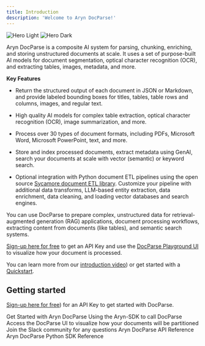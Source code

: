 ```yaml
---
title: Introduction
description: 'Welcome to Aryn DocParse!'
---
```


<img
  className="block dark:hidden"
  src="/images/hero-light.svg"
  alt="Hero Light"
/>
<img
  className="hidden dark:block"
  src="/images/hero-dark.svg"
  alt="Hero Dark"
/>

Aryn DocParse is a composite AI system for parsing, chunking, enriching, and storing unstructured documents at scale. It uses a set of purpose-built AI models for document segmentation, optical character recognition (OCR), and extracting tables, images, metadata, and more. 

**Key Features**

* Return the structured output of each document in JSON or Markdown, and provide labeled bounding boxes for titles, tables, table rows and columns, images, and regular text.

* High quality AI models for complex table extraction, optical character recognition (OCR), image summarization, and more.

* Process over 30 types of document formats, including PDFs, Microsoft Word, Microsoft PowerPoint, text, and more. 

* Store and index processed documents, extract metadata using GenAI, search your documents at scale with vector (semantic) or keyword search.

* Optional integration with Python document ETL pipelines using the open source [Sycamore document ETL library](https://github.com/aryn-ai/sycamore). Customize your pipeline with additional data transforms, LLM-based entity extraction, data enrichment, data cleaning, and loading vector databases and search engines.

You can use DocParse to prepare complex, unstructured data for retrieval-augmented generation (RAG) applications, document processing workflows, extracting content from documents (like tables), and semantic search systems. 

[Sign-up here for free](https://console.aryn.ai/signup/) to get an API Key and use the [DocParse Playground UI](http://app.aryn.ai/docparse/) to visualize how your document is processed.

You can learn more from our [introduction video](https://www.aryn.ai/?name=ArynPartitioningService_Intro)) or get started with a [Quickstart](./quickstart).


## Getting started

[Sign-up here for free](https://console.aryn.ai/signup/)) for an API Key to get started with DocParse. 

<CardGroup cols={2}>
  <Card
    title="Quickstart"
    icon="play"
    href="./quickstart"
  >
    Get Started with Aryn DocParse
  </Card>
  <Card
    title="Use the Aryn-SDK"
    icon="rectangle-terminal"
    href="docparse/aryn_sdk"
  >
    Using the Aryn-SDK to call DocParse
  </Card>
    <Card
    title="Use DocParse UI"
    icon="palette"
    href="http://app.aryn.ai/docparse/"
  >
    Access the DocParse UI to visualize how your documents will be partitioned
  </Card>
    <Card
    title="Slack Community"
    icon="slack"
    href="https://join.slack.com/t/sycamore-ulj8912/shared_invite/zt-23sv0yhgy-MywV5dkVQ~F98Aoejo48Jg"
  >
    Join the Slack community for any questions
  </Card>
    <Card
    title="API Reference"
    icon="webhook"
    href="api-reference/introduction"
  >
    Aryn DocParse API Reference
  </Card>
    <Card
    title="Aryn DocParse SDK Reference"
    icon="python"
    href="sdk-reference/partition"
  >
    Aryn DocParse Python SDK Reference
  </Card>
</CardGroup>